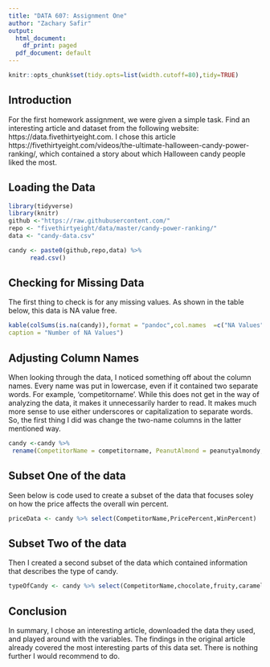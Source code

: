 ---
title: "DATA 607: Assignment One"
author: "Zachary Safir"
output:
  html_document:
    df_print: paged
  pdf_document: default
---



```{r setup, include=FALSE}
knitr::opts_chunk$set(tidy.opts=list(width.cutoff=80),tidy=TRUE)
```

\newpage

## Introduction
\paragraph{} For the first homework assignment, we were given a simple task. Find an interesting article and dataset from the following website: https://data.fivethirtyeight.com. I chose this article https://fivethirtyeight.com/videos/the-ultimate-halloween-candy-power-ranking/, which contained a story about which Halloween candy people liked the most. 

## Loading the Data

```{r,message=FALSE}
library(tidyverse)
library(knitr)
github <-"https://raw.githubusercontent.com/"
repo <- "fivethirtyeight/data/master/candy-power-ranking/"
data <- "candy-data.csv"

candy <- paste0(github,repo,data) %>%
      read.csv()

```

## Checking for Missing Data

\paragraph{} The first thing to check is for any missing values. As shown in the table below, this data is NA value free. 

```{r,tidy=FALSE}
kable(colSums(is.na(candy)),format = "pandoc",col.names	 =c("NA Values"),
caption = "Number of NA Values")

```

\newpage

## Adjusting Column Names

\paragraph{} When looking through the data, I noticed something off about the column names. Every name was put in lowercase, even if it contained two separate words. For example, ‘competitorname’. While this does not get in the way of analyzing the data, it makes it unnecessarily harder to read. It makes much more sense to use either underscores or capitalization to separate words. So, the first thing I did was change the two-name columns in the latter mentioned way. 
  

```{r}
candy <-candy %>%
 rename(CompetitorName = competitorname, PeanutAlmond = peanutyalmondy, CrispedRiceWafer = crispedricewafer, OnePiece = pluribus, SugarPercent = sugarpercent, PricePercent = pricepercent, WinPercent = winpercent )
```

## Subset One of the data

\paragraph{} Seen below is code used to create a subset of the data that focuses soley on how the price affects the overall win percent.

```{r}
priceData <- candy %>% select(CompetitorName,PricePercent,WinPercent)
```

## Subset Two of the data

\paragraph{} Then I created a second subset of the data which contained information that describes the type of candy.


```{r}
typeOfCandy <- candy %>% select(CompetitorName,chocolate,fruity,caramel,PeanutAlmond,nougat,WinPercent,CrispedRiceWafer,hard,bar,OnePiece)
```



## Conclusion 

\paragraph{} In summary, I chose an interesting article, downloaded the data they used, and played around with the variables. The findings in the original article already covered the most interesting parts of this data set. There is nothing further I would recommend to do.  

